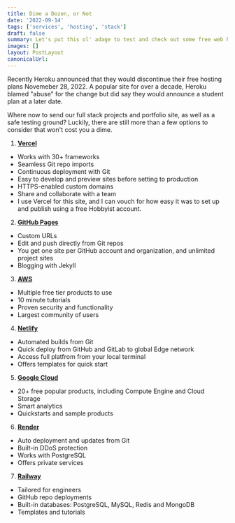 ```yaml
---
title: Dime a Dozen, or Not
date: '2022-09-14'
tags: ['services', 'hosting', 'stack']
draft: false
summary: Let's put this ol' adage to test and check out some free web hosting.
images: []
layout: PostLayout
canonicalUrl:
---
```


Recently Heroku announced that they would discontinue their free hosting plans Novemeber 28, 2022. A popular site for over a decade, Heroku blamed "abuse" for the change but did say they would announce a student plan at a later date.

Where now to send our full stack projects and portfolio site, as well as a safe testing ground? Luckily, there are still more than a few options to consider that won't cost you a dime.

1. **[Vercel](https://vercel.com/)**

- Works with 30+ frameworks
- Seamless Git repo imports
- Continuous deployment with Git
- Easy to develop and preview sites before setting to production
- HTTPS-enabled custom domains
- Share and collaborate with a team
- I use Vercel for this site, and I can vouch for how easy it was to set up and publish using a free Hobbyist account.

2. **[GitHub Pages](https://pages.github.com/)**

- Custom URLs
- Edit and push directly from Git repos
- You get one site per GitHub account and organization,
  and unlimited project sites
- Blogging with Jekyll

3. **[AWS](https://aws.amazon.com/free/)**

- Multiple free tier products to use
- 10 minute tutorials
- Proven security and functionality
- Largest community of users

4. **[Netlify](https://www.netlify.com/)**

- Automated builds from Git
- Quick deploy from GitHub and GitLab to global Edge network
- Access full platfrom from your local terminal
- Offers templates for quick start

5. **[Google Cloud](https://cloud.google.com/free)**

- 20+ free popular products, including Compute Engine and Cloud Storage
- Smart analytics
- Quickstarts and sample products

6. **[Render](https://render.com/)**

- Auto deployment and updates from Git
- Built-in DDoS protection
- Works with PostgreSQL
- Offers private services

7. **[Railway](https://railway.app/)**

- Tailored for engineers
- GitHub repo deployments
- Built-in databases: PostgreSQL, MySQL, Redis and MongoDB
- Templates and tutorials
